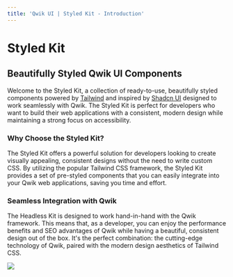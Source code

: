 ```yaml
---
title: 'Qwik UI | Styled Kit - Introduction'
---
```



# Styled Kit

## Beautifully Styled Qwik UI Components

Welcome to the Styled Kit, a collection of ready-to-use, beautifully styled components powered by [Tailwind](https://tailwindcss.com) and inspired by [Shadcn UI](https://ui.shadcn.com/) designed to work seamlessly with Qwik. The Styled Kit is perfect for developers who want to build their web applications with a consistent, modern design while maintaining a strong focus on accessibility.

### Why Choose the Styled Kit?

The Styled Kit offers a powerful solution for developers looking to create visually appealing, consistent designs without the need to write custom CSS. By utilizing the popular Tailwind CSS framework, the Styled Kit provides a set of pre-styled components that you can easily integrate into your Qwik web applications, saving you time and effort.

### Seamless Integration with Qwik

The Headless Kit is designed to work hand-in-hand with the Qwik framework. This means that, as a developer, you can enjoy the performance benefits and SEO advantages of Qwik while having a beautiful, consistent design out of the box. It's the perfect combination: the cutting-edge technology of Qwik, paired with the modern design aesthetics of Tailwind CSS.

<img src={FluffyCreatureScreen} />
